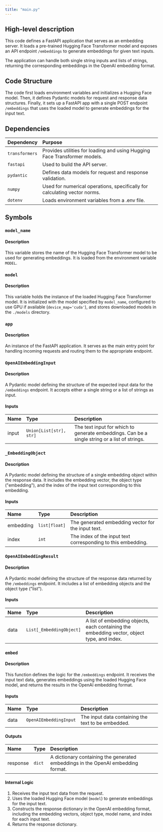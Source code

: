 ```yaml
---
title: "main.py"
---
```


## High-level description
This code defines a FastAPI application that serves as an embedding server. It loads a pre-trained Hugging Face Transformer model and exposes an API endpoint `/embeddings` to generate embeddings for given text inputs. 

The application can handle both single string inputs and lists of strings, returning the corresponding embeddings in the OpenAI embedding format.

## Code Structure
The code first loads environment variables and initializes a Hugging Face model. Then, it defines Pydantic models for request and response data structures. Finally, it sets up a FastAPI app with a single POST endpoint `/embeddings` that uses the loaded model to generate embeddings for the input text.

## Dependencies
| Dependency | Purpose |
|:-----------|:--------|
| `transformers` | Provides utilities for loading and using Hugging Face Transformer models. |
| `fastapi` | Used to build the API server. |
| `pydantic` | Defines data models for request and response validation. |
| `numpy` | Used for numerical operations, specifically for calculating vector norms. |
| `dotenv` | Loads environment variables from a .env file. |

## Symbols

### `model_name`
#### Description
This variable stores the name of the Hugging Face Transformer model to be used for generating embeddings. It is loaded from the environment variable `MODEL`.

### `model`
#### Description
This variable holds the instance of the loaded Hugging Face Transformer model. It is initialized with the model specified by `model_name`, configured to use GPU if available (`device_map='cuda'`), and stores downloaded models in the `./models` directory.

### `app`
#### Description
An instance of the FastAPI application. It serves as the main entry point for handling incoming requests and routing them to the appropriate endpoint.

### `OpenAIEmbeddingInput`
#### Description
A Pydantic model defining the structure of the expected input data for the `/embeddings` endpoint. It accepts either a single string or a list of strings as input.

#### Inputs
| Name | Type | Description |
|:-----|:-----|:------------|
| input | `Union[List[str], str]` | The text input for which to generate embeddings. Can be a single string or a list of strings. |

### `_EmbeddingObject`
#### Description
A Pydantic model defining the structure of a single embedding object within the response data. It includes the embedding vector, the object type ("embedding"), and the index of the input text corresponding to this embedding.

#### Inputs
| Name | Type | Description |
|:-----|:-----|:------------|
| embedding | `list[float]` | The generated embedding vector for the input text. |
| index | `int` | The index of the input text corresponding to this embedding. |

### `OpenAIEmbeddingResult`
#### Description
A Pydantic model defining the structure of the response data returned by the `/embeddings` endpoint. It includes a list of embedding objects and the object type ("list").

#### Inputs
| Name | Type | Description |
|:-----|:-----|:------------|
| data | `List[_EmbeddingObject]` | A list of embedding objects, each containing the embedding vector, object type, and index. |

### `embed`
#### Description
This function defines the logic for the `/embeddings` endpoint. It receives the input text data, generates embeddings using the loaded Hugging Face model, and returns the results in the OpenAI embedding format.

#### Inputs
| Name | Type | Description |
|:-----|:-----|:------------|
| data | `OpenAIEmbeddingInput` | The input data containing the text to be embedded. |

#### Outputs
| Name | Type | Description |
|:-----|:-----|:------------|
| response | `dict` | A dictionary containing the generated embeddings in the OpenAI embedding format. |

#### Internal Logic
1. Receives the input text data from the request.
2. Uses the loaded Hugging Face model (`model`) to generate embeddings for the input text.
3. Constructs the response dictionary in the OpenAI embedding format, including the embedding vectors, object type, model name, and index for each input text.
4. Returns the response dictionary.
